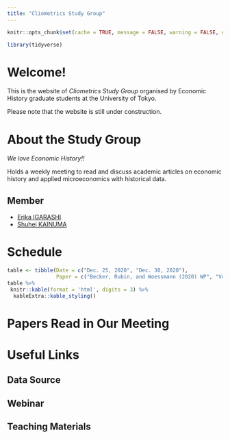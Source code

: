 ```yaml
---
title: "Cliometrics Study Group"
---
```


```r
knitr::opts_chunk$set(cache = TRUE, message = FALSE, warning = FALSE, echo = FALSE)

library(tidyverse)
```

# Welcome!

This is the website of _Cliometrics Study Group_ organised by Economic History graduate students at the University of Tokyo.

Please note that the website is still under construction.


<!-- https://github.com/juba/rmdformats -->
  <!-- rmdformats::material: -->

# About the Study Group

*We love Economic History!!*

Holds a weekly meeting to read and discuss academic articles on economic history and applied microeconomics with historical data.


## Member

- [Erika IGARASHI](https://sites.google.com/view/erika-igarashis-website/%E3%83%9B%E3%83%BC%E3%83%A0)
- [Shuhei KAINUMA](https://kainume.github.io)


# Schedule

```r
table <- tibble(Date = c("Dec. 25, 2020", "Dec. 30, 2020"),
                Paper = c("Becker, Rubin, and Woessmann (2020) WP", "Voth (2020) WP"))
table %>% 
 knitr::kable(format = 'html', digits = 3) %>% 
  kableExtra::kable_styling() 
```

# Papers Read in Our Meeting

# Useful Links

## Data Source

## Webinar

## Teaching Materials
